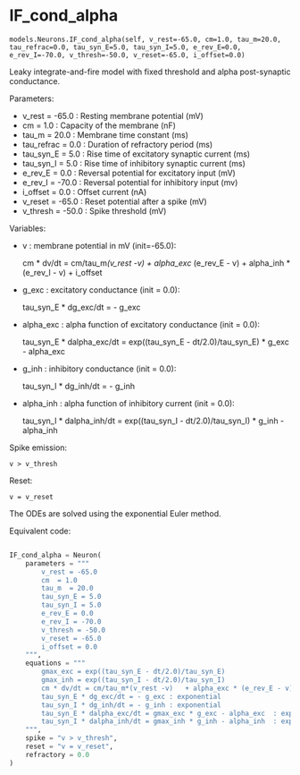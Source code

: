 # IF_cond_alpha { #ANNarchy.models.Neurons.IF_cond_alpha }

`models.Neurons.IF_cond_alpha(self, v_rest=-65.0, cm=1.0, tau_m=20.0, tau_refrac=0.0, tau_syn_E=5.0, tau_syn_I=5.0, e_rev_E=0.0, e_rev_I=-70.0, v_thresh=-50.0, v_reset=-65.0, i_offset=0.0)`

Leaky integrate-and-fire model with fixed threshold and alpha post-synaptic conductance.

Parameters:

* v_rest = -65.0 :  Resting membrane potential (mV)
* cm  = 1.0 : Capacity of the membrane (nF)
* tau_m  = 20.0 : Membrane time constant (ms)
* tau_refrac = 0.0 : Duration of refractory period (ms)
* tau_syn_E = 5.0 : Rise time of excitatory synaptic current (ms)
* tau_syn_I = 5.0 : Rise time of inhibitory synaptic current (ms)
* e_rev_E = 0.0 : Reversal potential for excitatory input (mV)
* e_rev_I = -70.0 : Reversal potential for inhibitory input (mv)
* i_offset = 0.0 : Offset current (nA)
* v_reset = -65.0 : Reset potential after a spike (mV)
* v_thresh = -50.0 : Spike threshold (mV)

Variables:

* v : membrane potential in mV (init=-65.0):

    cm * dv/dt = cm/tau_m*(v_rest -v)  + alpha_exc * (e_rev_E - v) + alpha_inh * (e_rev_I - v) + i_offset

* g_exc : excitatory conductance (init = 0.0):

    tau_syn_E * dg_exc/dt = - g_exc

* alpha_exc : alpha function of excitatory conductance (init = 0.0):

    tau_syn_E * dalpha_exc/dt = exp((tau_syn_E - dt/2.0)/tau_syn_E) * g_exc - alpha_exc

* g_inh : inhibitory conductance (init = 0.0):

    tau_syn_I * dg_inh/dt = - g_inh

* alpha_inh : alpha function of inhibitory current (init = 0.0):

    tau_syn_I * dalpha_inh/dt = exp((tau_syn_I - dt/2.0)/tau_syn_I) * g_inh - alpha_inh


Spike emission:

    v > v_thresh

Reset:

    v = v_reset

The ODEs are solved using the exponential Euler method.

Equivalent code:

```python

IF_cond_alpha = Neuron(
    parameters = """
        v_rest = -65.0
        cm  = 1.0
        tau_m  = 20.0
        tau_syn_E = 5.0
        tau_syn_I = 5.0
        e_rev_E = 0.0
        e_rev_I = -70.0
        v_thresh = -50.0
        v_reset = -65.0
        i_offset = 0.0
    """, 
    equations = """
        gmax_exc = exp((tau_syn_E - dt/2.0)/tau_syn_E)
        gmax_inh = exp((tau_syn_I - dt/2.0)/tau_syn_I)
        cm * dv/dt = cm/tau_m*(v_rest -v)   + alpha_exc * (e_rev_E - v) + alpha_inh * (e_rev_I - v) + i_offset : exponential, init=-65.0
        tau_syn_E * dg_exc/dt = - g_exc : exponential
        tau_syn_I * dg_inh/dt = - g_inh : exponential
        tau_syn_E * dalpha_exc/dt = gmax_exc * g_exc - alpha_exc  : exponential
        tau_syn_I * dalpha_inh/dt = gmax_inh * g_inh - alpha_inh  : exponential
    """,
    spike = "v > v_thresh",
    reset = "v = v_reset",
    refractory = 0.0
)
```